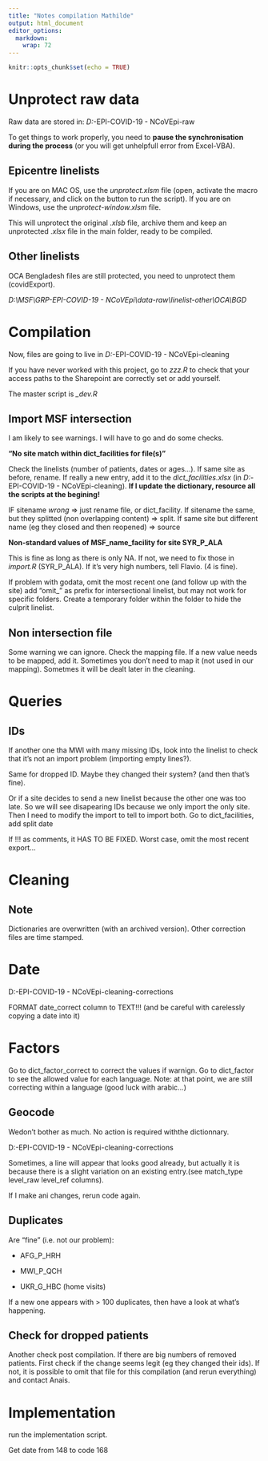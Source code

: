 ```yaml
---
title: "Notes compilation Mathilde"
output: html_document
editor_options: 
  markdown: 
    wrap: 72
---
```


```r
knitr::opts_chunk$set(echo = TRUE)
```

# Unprotect raw data

Raw data are stored in: *D:*\MSF\GRP*-EPI-COVID-19 - NCoVEpi\data*-raw

To get things to work properly, you need to **pause the synchronisation
during the process** (or you will get unhelpfull error from Excel-VBA).

## Epicentre linelists

If you are on MAC OS, use the *unprotect.xlsm* file (open, activate the
macro if necessary, and click on the button to run the script). If you
are on Windows, use the *unprotect-window.xlsm* file.

This will unprotect the original .*xlsb* file, archive them and keep an
unprotected .*xlsx* file in the main folder, ready to be compiled.

## Other linelists

OCA Bengladesh files are still protected, you need to unprotect them
(covidExport).

*D:\\MSF\\GRP-EPI-COVID-19 -
NCoVEpi\\data-raw\\linelist-other\\OCA\\BGD*

# Compilation

Now, files are going to live in *D:*\MSF\GRP*-EPI-COVID-19 -
NCoVEpi\data*-cleaning

If you have never worked with this project, go to *zzz.R* to check that
your access paths to the Sharepoint are correctly set or add yourself.

The master script is *\_dev.R*

## Import MSF intersection

I am likely to see warnings. I will have to go and do some checks.

**"No site match within dict_facilities for file(s)"**

Check the linelists (number of patients, dates or ages...). If same site
as before, rename. If really a new entry, add it to the
*dict_facilities.xlsx* (in *D:*\MSF\GRP*-EPI-COVID-19 -
NCoVEpi\data*-cleaning\dictionaries). **If I update the dictionary,
resource all the scripts at the begining!**

IF sitename *wrong* =\> just rename file, or dict_facility. If sitename
the same, but they splitted (non overlapping content) =\> split. If same
site but different name (eg they closed and then reopened) =\> source

**Non-standard values of MSF_name_facility for site SYR_P\_ALA**

This is fine as long as there is only NA. If not, we need to fix those
in *import.R* (SYR_P\_ALA). If it's very high numbers, tell Flavio. (4
is fine).

If problem with godata, omit the most recent one (and follow up with the
site) add "omit\_" as prefix for intersectional linelist, but may not
work for specific folders. Create a temporary folder within the folder
to hide the culprit linelist.

## Non intersection file

Some warning we can ignore. Check the mapping file. If a new value needs
to be mapped, add it. Sometimes you don't need to map it (not used in
our mapping). Sometmes it will be dealt later in the cleaning.

# Queries

## IDs

If another one tha MWI with many missing IDs, look into the linelist to
check that it's not an import problem (importing empty lines?).

Same for dropped ID. Maybe they changed their system? (and then that's
fine).

Or if a site decides to send a new linelist because the other one was
too late. So we will see disapearing IDs because we only import the only
site. Then I need to modify the import to tell to import both. Go to
dict_facilities, add split date

If !!! as comments, it HAS TO BE FIXED. Worst case, omit the most recent
export...

# Cleaning

## Note

Dictionaries are overwritten (with an archived version). Other
correction files are time stamped.

# Date

D:\MSF\GRP-EPI-COVID-19 - NCoVEpi\data-cleaning\manual-corrections

FORMAT date_correct column to TEXT!!! (and be careful with carelessly
copying a date into it)

# Factors

Go to dict_factor_correct to correct the values if warnign. Go to
dict_factor to see the allowed value for each language. Note: at that
point, we are still correcting within a language (good luck with
arabic...)

## Geocode

Wedon't bother as much. No action is required withthe dictionnary.

D:\MSF\GRP-EPI-COVID-19 -
NCoVEpi\data-cleaning\manual-corrections\geocodes

Sometimes, a line will appear that looks good already, but actually it
is because there is a slight variation on an existing entry.(see
match_type level_raw level_ref columns).

If I make ani changes, rerun code again.

## Duplicates

Are "fine" (i.e. not our problem):

-   AFG_P\_HRH

-   MWI_P\_QCH

-   UKR_G\_HBC (home visits)

If a new one appears with \> 100 duplicates, then have a look at what's
happening.

## Check for dropped patients

Another check post compilation. If there are big numbers of removed
patients. First check if the change seems legit (eg they changed their
ids). If not, it is possible to omit that file for this compilation (and
rerun everything) and contact Anais.

# Implementation

run the implementation script.

Get date from 148 to code 168
